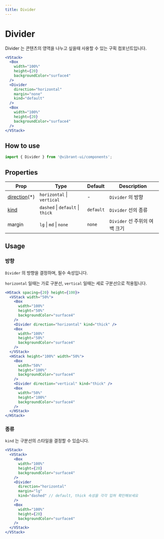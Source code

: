 ```yaml
---
title: Divider
---
```


# Divider

Divider 는 콘텐츠의 영역을 나누고 싶을때 사용할 수 있는 구획 컴포넌트입니다.

```jsx live
<VStack>
  <Box
    width="100%"
    height={20}
    backgroundColor="surface4"
  />
  <Divider
    direction="horizontal"
    margin="none"
    kind="default"
  />
  <Box
    width="100%"
    height={20}
    backgroundColor="surface4"
  />
</VStack>
```

## How to use

```jsx
import { Divider } from '@vibrant-ui/components';
```

## Properties

| Prop                   | Type                             | Default   | Description                   |
| ---------------------- | -------------------------------- | --------- | ----------------------------- |
| [direction](#방향)(\*) | `horizontal` \| `vertical`       | -         | `Divider` 의 방향             |
| [kind](#종류)          | `dashed` \| `default` \| `thick` | `default` | `Divider` 선의 종류           |
| margin                 | `lg` \| `md` \| `none`           | `none`    | `Divider` 선 주위의 여백 크기 |

## Usage

### 방향

`Divider` 의 방향을 결정하며, 필수 속성입니다.

`horizontal` 일때는 가로 구분선, `vertical` 일때는 세로 구분선으로 적용됩니다.

```jsx live
<HStack spacing={20} height={100}>
  <VStack width="50%">
    <Box
      width="100%"
      height="50%"
      backgroundColor="surface4"
    />
    <Divider direction="horizontal" kind="thick" />
    <Box
      width="100%"
      height="50%"
      backgroundColor="surface4"
    />
  </VStack>
  <HStack height="100%" width="50%">
    <Box
      width="50%"
      height="100%"
      backgroundColor="surface4"
    />
    <Divider direction="vertical" kind="thick" />
    <Box
      width="50%"
      height="100%"
      backgroundColor="surface4"
    />
  </HStack>
</HStack>
```

### 종류

`kind` 는 구분선의 스타일을 결정할 수 있습니다.

```jsx live
<VStack>
  <VStack>
    <Box
      width="100%"
      height={20}
      backgroundColor="surface4"
    />
    <Divider
      direction="horizontal"
      margin="lg"
      kind="dashed" // default, thick 속성을 각각 입혀 확인해보세요
    />
    <Box
      width="100%"
      height={20}
      backgroundColor="surface4"
    />
  </VStack>
</VStack>
```
